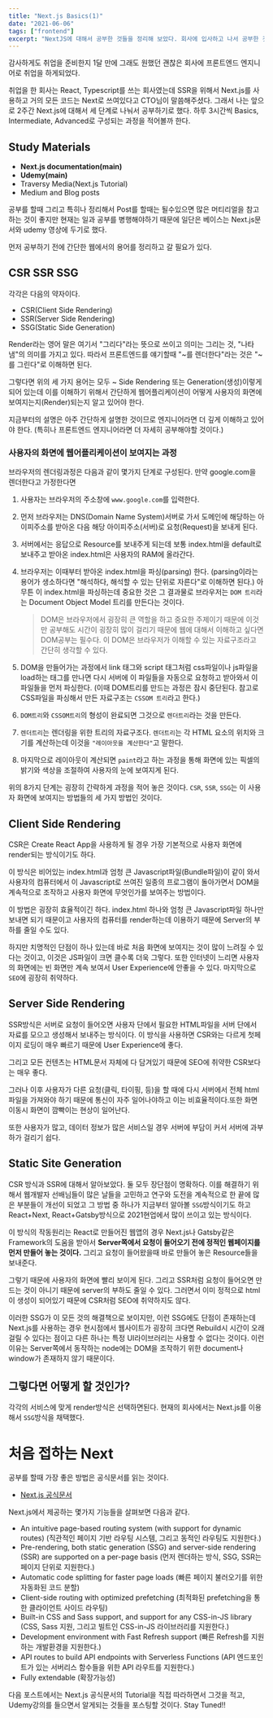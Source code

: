 ```yaml
---
title: "Next.js Basics(1)"
date: "2021-06-06"
tags: ["frontend"]
excerpt: "NextJS에 대해서 공부한 것들을 정리해 보았다. 회사에 입사하고 나서 공부한 것들 그리고 실제 프로덕션 레벨로 써본 후 나의 후기와 노하우? 같은 것들을 정리한 글이라고 생각하면 될 것 같다."
---
```


감사하게도 취업을 준비한지 1달 만에 그래도 원했던 괜찮은 회사에 프론트엔드 엔지니어로 취업을 하게되었다.

취업을 한 회사는 React, Typescript를 쓰는 회사였는데 SSR을 위해서 Next.js를 사용하고 거의 모든 코드는 Next로 쓰여있다고 CTO님이 말씀해주셨다. 그래서 나는 앞으로 2주간 Next.js에 대해서 세 단계로 나눠서 공부하기로 했다. 하루 3시간씩 Basics, Intermediate, Advanced로 구성되는 과정을 적어볼까 한다.

## Study Materials

- **Next.js documentation(main)**
- **Udemy(main)**
- Traversy Media(Next.js Tutorial)
- Medium and Blog posts

공부를 할때 그리고 특히나 정리해서 Post를 할때는 될수있으면 많은 머티리얼을 참고하는 것이 좋지만 현재는 일과 공부를 병행해야하기 때문에 일단은 베이스는 Next.js문서와 udemy 영상에 두기로 했다.

먼저 공부하기 전에 간단한 웹에서의 용어를 정리하고 갈 필요가 있다.

## CSR SSR SSG

각각은 다음의 약자이다.

- CSR(Client Side Rendering)
- SSR(Server Side Rendering)
- SSG(Static Side Generation)

Render라는 영어 말은 여기서 "그리다"라는 뜻으로 쓰이고 의미는 그리는 것, "나타냄"의 의미를 가지고 있다. 따라서 프론트엔드를 얘기할때 "~를 렌더한다"라는 것은 "~를 그린다"로 이해하면 된다.

그렇다면 위의 세 가지 용어는 모두 ~ Side Rendering 또는 Generation(생성)이렇게 되어 있는데 이를 이해하기 위해서 간단하게 웹어플리케이션이 어떻게 사용자의 화면에 보여지는지(Render)되는지 알고 있어야 한다.

지금부터의 설명은 아주 간단하게 설명한 것이므로 엔지니어라면 더 깊게 이해하고 있어야 한다. (특히나 프론트엔드 엔지니어라면 더 자세히 공부해야할 것이다.)

### 사용자의 화면에 웹어플리케이션이 보여지는 과정

브라우저의 렌더링과정은 다음과 같이 몇가지 단계로 구성된다. 만약 google.com을 렌더한다고 가정한다면

1. 사용자는 브라우저의 주소창에 `www.google.com`를 입력한다.
2. 먼저 브라우저는 DNS(Domain Name System)서버로 가서 도메인에 해당하는 아이피주소를 받아온 다음 해당 아이피주소(서버)로 요청(Request)을 보내게 된다.
3. 서버에서는 응답으로 Resource를 보내주게 되는데 보통 index.html을 default로 보내주고 받아온 index.html은 사용자의 RAM에 올라간다.
4. 브라우저는 이때부터 받아온 index.html을 파싱(parsing) 한다. (parsing이라는 용어가 생소하다면 "해석하다, 해석할 수 있는 단위로 자른다"로 이해하면 된다.) 아무튼 이 index.html을 파싱하는데 중요한 것은 그 결과물로 브라우저는 `DOM 트리`라는 Document Object Model 트리를 만든다는 것이다.

   > DOM은 브라우저에서 굉장히 큰 역할을 하고 중요한 주제이기 때문에 이것만 공부해도 시간이 굉장히 많이 걸리기 때문에 웹에 대해서 이해하고 싶다면 DOM공부는 필수다. 이 DOM은 브라우저가 이해할 수 있는 자료구조라고 간단히 생각할 수 있다.

5. DOM을 만들어가는 과정에서 link 태그와 script 태그처럼 css파일이나 js파일을 load하는 태그를 만나면 다시 서버에 이 파일들을 자동으로 요청하고 받아와서 이 파일들을 먼저 파싱한다. (이때 DOM트리를 만드는 과정은 잠시 중단된다. 참고로 CSS파일을 파싱해서 만든 자료구조는 `CSSOM 트리`라고 한다.)
6. `DOM트리`와 `CSSOM트리`의 형성이 완료되면 그것으로 `렌더트리`라는 것을 만든다.
7. `렌더트리`는 렌더링을 위한 트리의 자료구조다. `렌더트리`는 각 HTML 요소의 위치와 크기를 계산하는데 이것을 `"레이아웃을 계산한다"`고 말한다.
8. 마지막으로 레이아웃이 계산되면 `paint`라고 하는 과정을 통해 화면에 있는 픽셀의 밝기와 색상을 조절하여 사용자의 눈에 보여지게 된다.

위의 8가지 단계는 굉장히 간략하게 과정을 적어 놓은 것이다. `CSR`, `SSR`, `SSG`는 이 사용자 화면에 보여지는 방법들의 세 가지 방법인 것이다.

## Client Side Rendering

CSR은 Create React App을 사용하게 될 경우 가장 기본적으로 사용자 화면에 render되는 방식이기도 하다.

이 방식은 비어있는 index.html과 엄청 큰 Javascript파일(Bundle파일)이 같이 와서 사용자의 컴퓨터에서 이 Javascript로 쓰여진 일종의 프로그램이 돌아가면서 DOM을 계속적으로 조작하고 사용자 화면에 무엇인가를 보여주는 방법이다.

이 방법은 굉장히 효율적이긴 하다. index.html 하나와 엄청 큰 Javascript파일 하나만 보내면 되기 때문이고 사용자의 컴퓨터를 render하는데 이용하기 때문에 Server의 부하를 줄일 수도 있다.

하지만 치명적인 단점이 하나 있는데 바로 처음 화면에 보여지는 것이 많이 느려질 수 있다는 것이고, 이것은 JS파일이 크면 클수록 더욱 그렇다. 또한 인터넷이 느리면 사용자의 화면에는 빈 화면만 계속 보여서 User Experience에 안좋을 수 있다. 마지막으로 `SEO`에 굉장히 취약하다.

## Server Side Rendering

SSR방식은 서버로 요청이 들어오면 사용자 단에서 필요한 HTML파일을 서버 단에서 자료를 모으고 생성해서 보내주는 방식이다. 이 방식을 사용하면 CSR와는 다르게 첫페이지 로딩이 매우 빠르기 때문에 User Experience에 좋다.

그리고 모든 컨텐츠는 HTML문서 자체에 다 담겨있기 때문에 SEO에 취약한 CSR보다는 매우 좋다.

그러나 이후 사용자가 다른 요청(클릭, 타이핑, 등)을 할 때에 다시 서버에서 전체 html 파일을 가져와야 하기 때문에 통신이 자주 일어나야하고 이는 비효율적이다.또한 화면 이동시 화면이 깜빡이는 현상이 일어난다.

또한 사용자가 많고, 데이터 정보가 많은 서비스일 경우 서버에 부담이 커서 서버에 과부하가 걸리기 쉽다.

## Static Site Generation

CSR 방식과 SSR에 대해서 알아보았다. 둘 모두 장단점이 명확하다. 이를 해결하기 위해서 웹개발자 선배님들이 많은 날들을 고민하고 연구와 도전을 계속적으로 한 끝에 많은 부분들이 개선이 되었고 그 방법 중 하나가 지금부터 알아볼 `SSG`방식이기도 하고 React+Next, React+Gatsby방식으로 2021현업에서 많이 쓰이고 있는 방식이다.

이 방식의 작동원리는 React로 만들어진 웹앱의 경우 Next.js나 Gatsby같은 Framework의 도움을 받아서 **Server쪽에서 요청이 들어오기 전에 정적인 웹페이지를 먼저 만들어 놓는 것이다.** 그리고 요청이 들어왔을때 바로 만들어 놓은 Resource들을 보내준다.

그렇기 때문에 사용자의 화면에 빨리 보이게 된다. 그리고 SSR처럼 요청이 들어오면 만드는 것이 아니기 때문에 server의 부하도 줄일 수 있다. 그러면서 이미 정적으로 html이 생성이 되어있기 때문에 CSR처럼 SEO에 취약하지도 않다.

이러한 SSG가 이 모든 것의 해결책으로 보이지만, 이런 SSG에도 단점이 존재하는데 Next.js를 사용하는 경우 현시점에서 웹사이트가 굉장히 크다면 Rebuild시 시간이 오래걸릴 수 있다는 점이고 다른 하나는 특정 UI라이브러리는 사용할 수 없다는 것이다. 이런 이유는 Server쪽에서 동작하는 node에는 DOM을 조작하기 위한 document나 window가 존재하지 않기 때문이다.

## 그렇다면 어떻게 할 것인가?

각각의 서비스에 맞게 render방식은 선택하면된다. 현재의 회사에서는 Next.js를 이용해서 `SSG`방식을 채택했다.

# 처음 접하는 Next

공부를 할때 가장 좋은 방법은 공식문서를 읽는 것이다.

- [Next.js 공식문서](https://nextjs.org/learn/basics/create-nextjs-app?utm_source=next-site&utm_medium=homepage-cta&utm_campaign=next-website)

Next.js에서 제공하는 몇가지 기능들을 살펴보면 다음과 같다.

- An intuitive page-based routing system (with support for dynamic routes)
  (직관적인 페이지 기반 라우팅 시스템, 그리고 동적인 라우팅도 지원한다.)
- Pre-rendering, both static generation (SSG) and server-side rendering (SSR) are supported on a per-page basis
  (먼저 렌더하는 방식, SSG, SSR는 페이지 단위로 지원한다.)
- Automatic code splitting for faster page loads
  (빠른 페이지 불러오기를 위한 자동화된 코드 분할)
- Client-side routing with optimized prefetching
  (최적화된 prefetching을 통한 클라이언트 사이드 라우팅)
- Built-in CSS and Sass support, and support for any CSS-in-JS library
  (CSS, Sass 지원, 그리고 빌트인 CSS-in-JS 라이브러리를 지원한다.)
- Development environment with Fast Refresh support
  (빠른 Refresh를 지원하는 개발환경을 지원한다.)
- API routes to build API endpoints with Serverless Functions
  (API 엔드포인트가 있는 서버리스 함수들을 위한 API 라우트를 지원한다.)
- Fully extendable
  (확장가능성)

다음 포스트에서는 Next.js 공식문서의 Tutorial을 직접 따라하면서 그것을 적고, Udemy강의를 들으면서 알게되는 것들을 포스팅할 것이다. Stay Tuned!!
